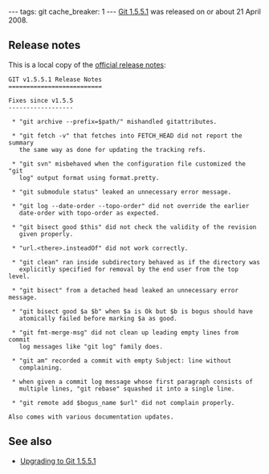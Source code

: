 ---
tags: git
cache_breaker: 1
---
[[Git 1.5.5.1]] was released on or about 21 April 2008.

== Release notes ==

This is a local copy of the [http://repo.or.cz/w/git.git?a=blob;f=Documentation/RelNotes-1.5.5.1.txt;h=7de419708f77fff6f61e749b917b5fcecbe9a292;hb=5909ca92d8b2c6a0534597f52f7733ff61a64d63 official release notes]:

<pre>GIT v1.5.5.1 Release Notes
==========================

Fixes since v1.5.5
------------------

 * "git archive --prefix=$path/" mishandled gitattributes.

 * "git fetch -v" that fetches into FETCH_HEAD did not report the summary
   the same way as done for updating the tracking refs.

 * "git svn" misbehaved when the configuration file customized the "git
   log" output format using format.pretty.

 * "git submodule status" leaked an unnecessary error message.

 * "git log --date-order --topo-order" did not override the earlier
   date-order with topo-order as expected.

 * "git bisect good $this" did not check the validity of the revision
   given properly.

 * "url.<there>.insteadOf" did not work correctly.

 * "git clean" ran inside subdirectory behaved as if the directory was
   explicitly specified for removal by the end user from the top level.

 * "git bisect" from a detached head leaked an unnecessary error message.

 * "git bisect good $a $b" when $a is Ok but $b is bogus should have
   atomically failed before marking $a as good.

 * "git fmt-merge-msg" did not clean up leading empty lines from commit
   log messages like "git log" family does.

 * "git am" recorded a commit with empty Subject: line without
   complaining.

 * when given a commit log message whose first paragraph consists of
   multiple lines, "git rebase" squashed it into a single line.

 * "git remote add $bogus_name $url" did not complain properly.

Also comes with various documentation updates.</pre>

== See also ==

* [[Upgrading to Git 1.5.5.1]]
